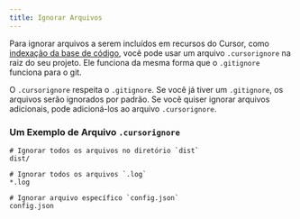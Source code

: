 ```yaml
---
title: Ignorar Arquivos
---
```


Para ignorar arquivos a serem incluídos em recursos do Cursor, como [indexação da base de código](/context/codebase-indexing), você
pode usar um arquivo `.cursorignore` na raiz do seu projeto. Ele funciona da mesma forma que o `.gitignore` funciona para o git.

O `.cursorignore` respeita o `.gitignore`. Se você já tiver um `.gitignore`, os arquivos serão ignorados por padrão.
Se você quiser ignorar arquivos adicionais, pode adicioná-los ao arquivo `.cursorignore`.

### Um Exemplo de Arquivo `.cursorignore`

```
# Ignorar todos os arquivos no diretório `dist`
dist/

# Ignorar todos os arquivos `.log`
*.log

# Ignorar arquivo específico `config.json`
config.json
```
